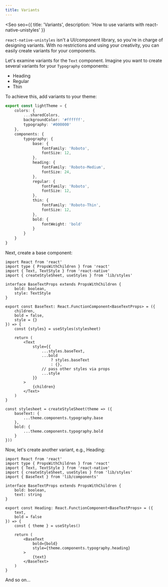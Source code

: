 ```yaml
---
title: Variants
---
```



<Seo
    seo={{
        title: 'Variants',
        description: 'How to use variants with react-native-unistyles'
    }}
>

`react-native-unistyles` isn't a UI/component library, so you're in charge of designing variants. With no restrictions and using your creativity, you can easily create variants for your components.

Let's examine variants for the `Text` component. Imagine you want to create several variants for your `Typography` components:
- Heading
- Regular
- Thin

To achieve this, add variants to your theme:

```ts
export const lightTheme = {
    colors: {
        ...sharedColors,
        backgroundColor: '#ffffff',
        typography: '#000000'
    },
    components: {
        typography: {
            base: {
                fontFamily: 'Roboto',
                fontSize: 12,
            },
            heading: {
                fontFamily: 'Roboto-Medium',
                fontSize: 24,
            },
            regular: {
                fontFamily: 'Roboto',
                fontSize: 12,
            },
            thin: {
                fontFamily: 'Roboto-Thin',
                fontSize: 12,
            },
            bold: {
                fontWeight: 'bold'
            }
        }
    }
}
```
Next, create a base component:

```tsx
import React from 'react'
import type { PropsWithChildren } from 'react'
import { Text, TextStyle } from 'react-native'
import { createStyleSheet, useStyles } from 'lib/styles'

interface BaseTextProps extends PropsWithChildren {
    bold: boolean,
    style: TextStyle
}

export const BaseText: React.FunctionComponent<BaseTextProps> = ({
    children,
    bold = false,
    style = {}
}) => {
    const {styles} = useStyles(stylesheet)

    return (
        <Text
            style={{
                ...styles.baseText,
                ...bold
                    ? styles.baseText
                    : {},
                // pass other styles via props
                ...style
            }}
        >
            {children}
        </Text>
    )
}

const stylesheet = createStyleSheet(theme => ({
    baseText: {
        ...theme.components.typography.base
    },
    bold: {
        ...theme.components.typography.bold
    }
}))
```

Now, let's create another variant, e.g., Heading:

```tsx
import React from 'react'
import type { PropsWithChildren } from 'react'
import { Text, TextStyle } from 'react-native'
import { createStyleSheet, useStyles } from 'lib/styles'
import { BaseText } from 'lib/components'

interface BaseTextProps extends PropsWithChildren {
    bold: boolean,
    text: string
}

export const Heading: React.FunctionComponent<BaseTextProps> = ({
    text,
    bold = false
}) => {
    const { theme } = useStyles()

    return (
        <BaseText
            bold={bold}
            style={theme.components.typography.heading}
        >
            {text}
        </BaseText>
    )
}
```
And so on...

</Seo>
